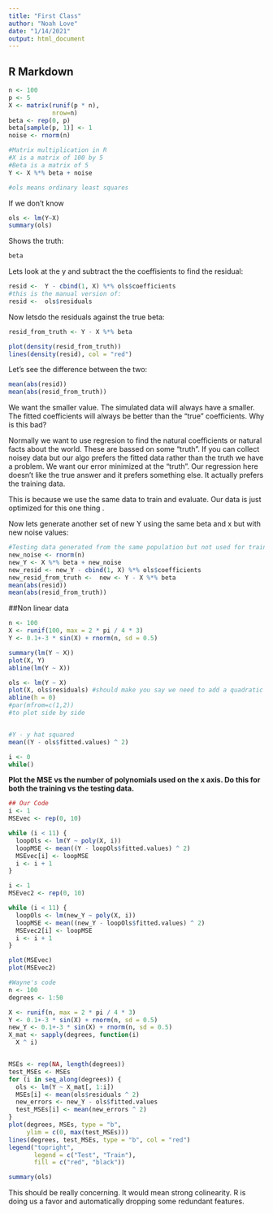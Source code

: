 ```yaml
---
title: "First Class"
author: "Noah Love"
date: "1/14/2021"
output: html_document
---
```



## R Markdown

```r
n <- 100
p <- 5
X <- matrix(runif(p * n),
            nrow=n)
beta <- rep(0, p)
beta[sample(p, 1)] <- 1
noise <- rnorm(n)

#Matrix multiplication in R
#X is a matrix of 100 by 5
#Beta is a matrix of 5
Y <- X %*% beta + noise

#ols means ordinary least squares

```

If we don't know

```r
ols <- lm(Y~X)
summary(ols)
```

Shows the truth:
```r
beta
```

Lets look at the y and subtract the the coeffisients to find the residual:
```r
resid <-  Y - cbind(1, X) %*% ols$coefficients
#this is the manual version of:
resid <-  ols$residuals
```

Now letsdo the residuals against the true beta:

```r
resid_from_truth <- Y - X %*% beta
```


```r
plot(density(resid_from_truth))
lines(density(resid), col = "red")
```

Let's see the difference between the two:

```r
mean(abs(resid))
mean(abs(resid_from_truth))
```
We want the smaller value. The simulated data will always have a smaller. The fitted coefficients will always be better than the "true" coefficients. Why is this bad?

Normally we want to use regresion to find the natural coefficients or natural facts about the world. These are bassed on some "truth". If you can collect noisey data but our algo prefers the fitted data rather than the truth we have a problem. We want our error minimized at the "truth". Our regression here doesn't like the true answer and it prefers something else. It actually prefers the training data. 

This is because we use the same data to train and evaluate. Our data is just optimized for this one thing .



Now lets generate another set of new Y using the same beta and x but with new noise values:
```r
#Testing data generated from the same population but not used for training the model
new_noise <- rnorm(n)
new_Y <- X %*% beta + new_noise
new_resid <- new_Y - cbind(1, X) %*% ols$coefficients
new_resid_from_truth <-  new <- Y - X %*% beta
mean(abs(resid))
mean(abs(resid_from_truth))

```


##Non linear data

```r
n <- 100
X <- runif(100, max = 2 * pi / 4 * 3)
Y <- 0.1+-3 * sin(X) + rnorm(n, sd = 0.5)

summary(lm(Y ~ X))
plot(X, Y)
abline(lm(Y ~ X))

ols <- lm(Y ~ X)
plot(X, ols$residuals) #should make you say we need to add a quadratic term
abline(h = 0)
#par(mfrom=c(1,2))
#to plot side by side


#Y - y hat squared
mean((Y - ols$fitted.values) ^ 2)

i <- 0
while()


```

**
Plot the MSE vs the number of polynomials used on the x axis. Do this for both the training vs the testing data. **

```r
## Our Code
i <- 1
MSEvec <- rep(0, 10)

while (i < 11) {
  loopOls <- lm(Y ~ poly(X, i))
  loopMSE <- mean((Y - loopOls$fitted.values) ^ 2)
  MSEvec[i] <- loopMSE
  i <- i + 1
}

i <- 1
MSEvec2 <- rep(0, 10)

while (i < 11) {
  loopOls <- lm(new_Y ~ poly(X, i))
  loopMSE <- mean((new_Y - loopOls$fitted.values) ^ 2)
  MSEvec2[i] <- loopMSE
  i <- i + 1
}

plot(MSEvec)
plot(MSEvec2)
```
```r

#Wayne's code
n <- 100
degrees <- 1:50

X <- runif(n, max = 2 * pi / 4 * 3)
Y <- 0.1+-3 * sin(X) + rnorm(n, sd = 0.5)
new_Y <- 0.1+-3 * sin(X) + rnorm(n, sd = 0.5)
X_mat <- sapply(degrees, function(i)
  X ^ i)


MSEs <- rep(NA, length(degrees))
test_MSEs <- MSEs
for (i in seq_along(degrees)) {
  ols <- lm(Y ~ X_mat[, 1:i])
  MSEs[i] <- mean(ols$residuals ^ 2)
  new_errors <- new_Y - ols$fitted.values
  test_MSEs[i] <- mean(new_errors ^ 2)
}
plot(degrees, MSEs, type = "b",
     ylim = c(0, max(test_MSEs)))
lines(degrees, test_MSEs, type = "b", col = "red")
legend("topright",
       legend = c("Test", "Train"),
       fill = c("red", "black"))


```

```r
summary(ols)
```
This should be really concerning. It would mean strong colinearity. R is doing us a favor and automatically dropping some redundant features.

```r

```


